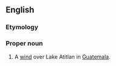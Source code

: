 ==English==

===Etymology===
{{bor|en|cak|}}

===Proper noun===
{{en-proper noun}}

# A [[wind]] over Lake Atitlan in [[Guatemala]].